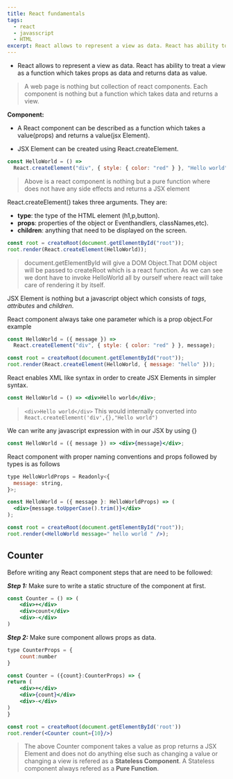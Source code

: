 ```yaml
---
title: React fundamentals
tags:
  - react
  - javasscript
  - HTML
excerpt: React allows to represent a view as data. React has ability to treat a view as a function which takes props as data and returns data as value.
---
```


- React allows to represent a view as data. React has ability to treat a view as a function which takes props as data and returns data
  as value.

> A web page is nothing but collection of react components. Each component is nothing but a function which takes data and returns a view.

**Component:** <br/>

- A React component can be described as a function which takes a value(props) and returns a value(jsx Element).

- JSX Element can be created using React.createElement.

```jsx
const HelloWorld = () =>
  React.createElement("div", { style: { color: "red" } }, "Hello world");
```

> Above is a react component is nothing but a pure function where does not have any side effects and returns a JSX element

React.createElement() takes three arguments. They are:

- **type**: the type of the HTML element (h1,p,button).
- **props**: properties of the object or Eventhandlers, classNames,etc).
- **children**: anything that need to be displayed on the screen.

```jsx
const root = createRoot(document.getElementById("root"));
root.render(React.createElement(HelloWorld));
```

> document.getElementById will give a DOM Object.That DOM object will be passed to createRoot which is a react function. As we can see we dont have to invoke HelloWorld all by ourself where react will take care of rendering it by itself.

JSX Element is nothing but a javascript object which consists of _tags_, _attributes_ and _children_.

React component always take one parameter which is a prop object.For example

<Youtube id="oWVW8IqpQ-A" />

```jsx
const HelloWorld = ({ message }) =>
  React.createElement("div", { style: { color: "red" } }, message);

const root = createRoot(document.getElementById("root"));
root.render(React.createElement(HelloWorld, { message: "hello" }));
```

React enables XML like syntax in order to create JSX Elements in simpler syntax.

```jsx
const HelloWorld = () => <div>Hello world</div>;
```

> `<div>Hello world</div>` This would internally converted into `React.createElement('div',{},"Hello world")`

We can write any javascript expression with in our JSX by using {}

```jsx
const HelloWorld = ({ message }) => <div>{message}</div>;
```

React component with proper naming conventions and props followed by types is as follows

```jsx
type HelloWorldProps = Readonly<{
  message: string,
}>;

const HelloWorld = ({ message }: HelloWorldProps) => (
  <div>{message.toUpperCase().trim()}</div>
);

const root = createRoot(document.getElementById("root"));
root.render(<HelloWorld message=" hello world " />);
```

## **Counter**

Before writing any React component steps that are need to be followed:

**_Step 1:_** Make sure to write a static structure of the component at first.

```jsx
const Counter = () => (
    <div>+</div>
    <div>count</div>
    <div>-</div>
)
```

**_Step 2:_** Make sure component allows props as data.

```jsx
type CounterProps = {
    count:number
}

const Counter = ({count}:CounterProps) => {
return (
    <div>+</div>
    <div>{count}</div>
    <div>-</div>
)
}

const root = createRoot(document.getElementById('root'))
root.render(<Counter count={10}/>)
```

> The above Counter component takes a value as prop returns a JSX Element and does not do anything else such as changing a value or changing a view is refered as a **Stateless Component**. A Stateless component always refered as a **Pure Function**.

```

```
